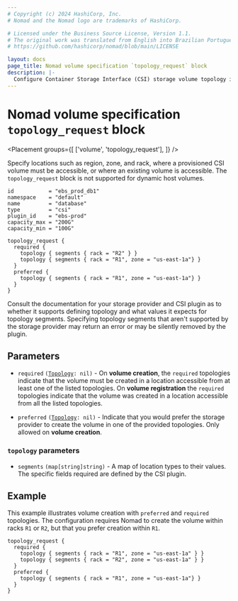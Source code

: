 ```yaml
---
# Copyright (c) 2024 HashiCorp, Inc.
# Nomad and the Nomad logo are trademarks of HashiCorp.

# Licensed under the Business Source License, Version 1.1.
# The original work was translated from English into Brazilian Portuguese.
# https://github.com/hashicorp/nomad/blob/main/LICENSE

layout: docs
page_title: Nomad volume specification `topology_request` block
description: |-
  Configure Container Storage Interface (CSI) storage volume topology in the `topology_request` block of the Nomad volume specification. Specify region, zone, and rack so that Nomad can access a provisioned CSI volume. Review volume creation examples with preferred and required topologies.
---
```


# Nomad volume specification `topology_request` block

<Placement
  groups={[
    ['volume', 'topology_request'],
  ]}
/>

Specify locations such as region, zone, and rack, where a provisioned CSI volume must
be accessible, or where an existing volume is accessible. The `topology_request`
block is not supported for dynamic host volumes.


```hcl
id           = "ebs_prod_db1"
namespace    = "default"
name         = "database"
type         = "csi"
plugin_id    = "ebs-prod"
capacity_max = "200G"
capacity_min = "100G"

topology_request {
  required {
    topology { segments { rack = "R2" } }
    topology { segments { rack = "R1", zone = "us-east-1a"} }
  }
  preferred {
    topology { segments { rack = "R1", zone = "us-east-1a"} }
  }
}
```

Consult the documentation for your storage provider and CSI plugin as to
whether it supports defining topology and what values it expects for topology
segments. Specifying topology segments that aren't supported by the storage
provider may return an error or may be silently removed by the plugin.

## Parameters

- `required` <code>([Topology][topology]: nil)</code> - On **volume creation**,
  the `required` topologies indicate that the volume must be created in a
  location accessible from at least one of the listed topologies. On **volume
  registration** the `required` topologies indicate that the volume was created
  in a location accessible from all the listed topologies.

- `preferred` <code>([Topology][topology]: nil)</code> - Indicate that you
  would prefer the storage provider to create the volume in one of the provided
  topologies. Only allowed on **volume creation**.

### `topology` parameters

- `segments` `(map[string]string)` - A map of location types to their values.
  The specific fields required are defined by the CSI plugin.

## Example

This example illustrates volume creation with `preferred` and `required`
topologies. The configuration requires Nomad to create the volume within racks
`R1` or `R2`, but that you prefer creation within `R1`.

```hcl
topology_request {
  required {
    topology { segments { rack = "R1", zone = "us-east-1a" } }
    topology { segments { rack = "R2", zone = "us-east-1a" } }
  }
  preferred {
    topology { segments { rack = "R1", zone = "us-east-1a"} }
  }
}
```

[topology]: #topology-parameters
